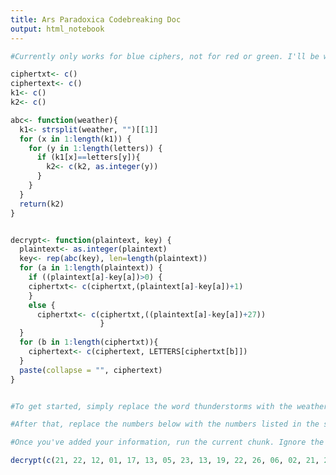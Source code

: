 ---
title: Ars Paradoxica Codebreaking Doc
output: html_notebook
---


```{r}

#Currently only works for blue ciphers, not for red or green. I'll be working on adding those in the coming weeks.

ciphertxt<- c()
ciphertext<- c()
k1<- c()
k2<- c()

abc<- function(weather){
  k1<- strsplit(weather, "")[[1]]
  for (x in 1:length(k1)) {
    for (y in 1:length(letters)) {
      if (k1[x]==letters[y]){
        k2<- c(k2, as.integer(y))
      }
    }
  }
  return(k2)
}


decrypt<- function(plaintext, key) {
  plaintext<- as.integer(plaintext)
  key<- rep(abc(key), len=length(plaintext))
  for (a in 1:length(plaintext)) {
    if ((plaintext[a]-key[a])>0) {
    ciphertxt<- c(ciphertxt,(plaintext[a]-key[a])+1)
    }
    else {
      ciphertxt<- c(ciphertxt,((plaintext[a]-key[a])+27))
                    }
  }
  for (b in 1:length(ciphertxt)){
    ciphertext<- c(ciphertext, LETTERS[ciphertxt[b]])
  }
  paste(collapse = "", ciphertext)
}


#To get started, simply replace the word thunderstorms with the weather key given in the show in both places. Make sure that you keep it between the quotation marks, otherwise the program WILL NOT WORK. For example, write "windy" not windy.

#After that, replace the numbers below with the numbers listed in the show. Make sure that there is a comma and a space between each number, but nothing else. 

#Once you've added your information, run the current chunk. Ignore the numbers its spits out: the last line will have your text.

decrypt(c(21, 22, 12, 01, 17, 13, 05, 23, 13, 19, 22, 26, 06, 02, 21, 25, 07, 02, 08, 26, 23, 23, 02, 26, 26, 23, 13, 12, 25, 01, 09, 19, 09, 12, 18, 20, 26, 08, 23), "thunderstorms")

```
